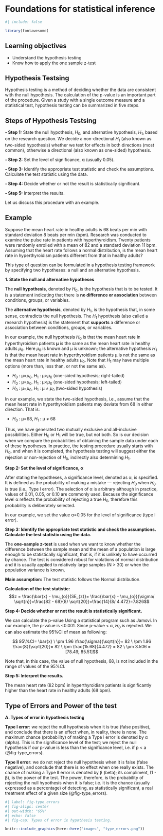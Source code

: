 # Foundations for statistical inference {#sec-inference}

```r
#| include: false

library(fontawesome)

```

::: {.callout-caution icon="false"}
## Learning objectives

-   Understand the hypothesis testing
-   Know how to apply the one sample z-test
:::

## Hypothesis Testsing

Hypothesis testing is a method of deciding whether the data are consistent with the null hypothesis. The calculation of the p-value is an important part of the procedure. Given a study with a single outcome measure and a statistical test, hypothesis testing can be summarized in five steps.

::: {.callout-tip icon="false"}
## Steps of Hypothesis Testsing

**- Step 1:** State the null hypothesis, $H_{0}$, and alternative hypothesis, $H_{1}$, based on the research question. We decide a non-directional $H_{1}$ (also known as two-sided hypothesis) whether we test for effects in both directions (most common), otherwise a directional (also known as one-sided) hypothesis.

**- Step 2:** Set the level of significance, α (usually 0.05).

**- Step 3:** Identify the appropriate test statistic and check the assumptions. Calculate the test statistic using the data.

**- Step 4:** Decide whether or not the result is statistically significant.

**- Step 5:** Interpret the results.
:::

Let us discuss this procedure with an example.

::: {.callout-note icon="false"}
## Example

Suppose the mean heart rate in healthy adults is 68 beats per min with standard deviation 8 beats per min (bpm). Research was conducted to examine the pulse rate in patients with hyperthyroidism. Twenty patients were randomly enrolled with a mean of 82 and a standard deviation 11 bpm. Assuming that the heart rate follows a normal distribution, is the mean heart rate in hyperthyroidism patients different from that in healthy adults?
:::

This type of question can be formulated in a hypothesis testing framework by specifying two hypotheses: a null and an alternative hypothesis.

**1. State the null and alternative hypotheses**

The **null hypothesis**, denoted by $H_{0}$, is the hypothesis that is to be tested. It is a statement indicating that there is **no difference or association** between conditions, groups, or variables.

The **alternative hypothesis**, denoted by $H_{1}$, is the hypothesis that, in some sense, contradicts the null hypothesis. The $H_{1}$ hypothesis (also called a research hypothesis) is the statement that **supports** a difference or association between conditions, groups, or variables.

In our example, the null hypothesis $H_{0}$ is that the mean heart rate in hyperthyroidism patients **μ** is the same as the mean heart rate in healthy adults $μ_{0}$. Here $μ_{0}$ is known and μ is unknown; the alternative hypothesis $H_{1}$ is that the mean heart rate in hyperthyroidism patients μ is not the same as the mean heart rate in healthy adults $μ_{0}$. Note that $H_{1}$ may have multiple options (more than, less than, or not the same as).

-   $H_{0}$ : μ=$μ_{0}$, $H_{1}$ : μ\>$μ_{0}$ (one-sided hypothesis; right-tailed)
-   $H_{0}$ : μ=$μ_{0}$, $H_{1}$ : μ\<$μ_{0}$ (one-sided hypothesis; left-tailed)
-   $H_{0}$ : μ=$μ_{0}$, $H_{1}$ : μ $\neq$ $μ_{0}$ (two-sided hypothesis)

In our example, we state the two-sided hypothesis, i.e., assume that the mean heart rate in hyperthyroidism patients may deviate from 68 in either direction. That is:

-   $H_{0}$ : μ=68, $H_{1}$ : μ $\neq$ 68

Thus, we have generated two mutually exclusive and all-inclusive possibilities. Either $H_{0}$ or $H_{1}$ will be true, but not both. So is our decision when we compare the probabilities of obtaining the sample data under each of these hypotheses. In practice, the testing procedure usually starts with $H_{0}$, and when it is completed, the hypothesis testing will suggest either the rejection or non-rejection of $H_{0}$, indirectly also determining $H_{1}$.

**Step 2: Set the level of significance, α**

After stating the hypotheses, a significance level, denoted as α, is specified. It is defined as the probability of making a mistake --- rejecting $H_{0}$ when $H_{0}$ is true (i.e., Type I error). The selection of α is arbitrary although in practice, values of 0.01, 0.05, or 0.10 are commonly used. Because the significance level α reflects the probability of rejecting a true $H_{0}$, therefore this probability is deliberately selected.

In our example, we set the value α=0.05 for the level of significance (type I error).

**Step 3: Identify the appropriate test statistic and check the assumptions. Calculate the test statistic using the data.**

The **one-sample z-test** is used when we want to know whether the difference between the sample mean and the mean of a population is large enough to be statistically significant, that is, if it is unlikely to have occurred by chance. The test is considered robust for violations of normal distribution and it is usually applied to relatively large samples (N \> 30) or when the population variance is known.

**Main assumption:** The test statistic follows the Normal distribution.

**Calculation of the test statistic:** $$z = \frac{\bar{x} - \mu_{o}}{SE_{z}}= \frac{\bar{x} - \mu_{o}}{\sigma/ \sqrt{n}}=\frac{82 - 68}{8/ \sqrt{20}}=\frac{14}{8/ 4.472}=7.826$$

**Step 4: Decide whether or not the result is statistically significant.**

We can calculate the p-value Using a statistical program such as Jamovi. In our example, the p-value is \<0.001. Since p-value \< α, $H_{0}$ is rejected. We can also estimate the 95%CI of mean as following:

$$ 95\%CI= \bar{x} \ \pm 1.96  \frac{\sigma}{\sqrt{n}}= 82 \ \pm 1.96  \frac{8}{\sqrt{20}}= 82 \ \pm \frac{15.68}{4.472} = 82 \ \pm 3.506 = [78.49, 85.51]$$

Note that, in this case, the value of null hypothesis, 68, is not included in the range of values of the 95%CI.


**Step 5: Interpret the results.**

The mean heart rate (82 bpm) in hyperthyroidism patients is significantly higher  than the heart rate in healthy adults (68 bpm).



## Type of Errors and Power of the test


**A. Types of error in hypothesis testing**

**Type I error:** we reject the null hypothesis when it is true (false positive), and conclude that there is an effect when, in reality, there is none. The maximum chance (probability) of making a Type I error is denoted by α (alpha). This is the significance level of the test; we reject the null hypothesis if our p-value is less than the significance level, i.e. if p < a (@fig-type_errors).


**Type II error:** we do not reject the null hypothesis when it is false (false negative), and conclude that there is no effect when one really exists. The chance of making a Type II error is denoted by β (beta); its compliment, (1 - β), is the power of the test. The power, therefore, is the probability of rejecting the null hypothesis when it is false; i.e. it is the chance (usually expressed as a percentage) of detecting, as statistically significant, a real treatment effect of a given size (@fig-type_errors).

```r
#| label: fig-type_errors
#| fig-align: center
#| out-width: "65%"
#| echo: false
#| fig-cap: Types of error in hypothesis testing.

knitr::include_graphics(here::here("images", "type_errors.png"))
```











